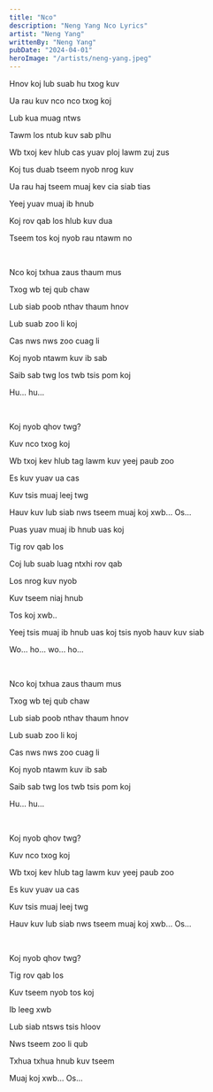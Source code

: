 ```yaml
---
title: "Nco"
description: "Neng Yang Nco Lyrics"
artist: "Neng Yang"
writtenBy: "Neng Yang"
pubDate: "2024-04-01"
heroImage: "/artists/neng-yang.jpeg"
---
```


Hnov koj lub suab hu txog kuv

Ua rau kuv nco nco txog koj

Lub kua muag ntws

Tawm los ntub kuv sab plhu

Wb txoj kev hlub cas yuav ploj lawm zuj zus

Koj tus duab tseem nyob nrog kuv

Ua rau haj tseem muaj kev cia siab tias

Yeej yuav muaj ib hnub

Koj rov qab los hlub kuv dua

Tseem tos koj nyob rau ntawm no

<br />

Nco koj txhua zaus thaum mus

Txog wb tej qub chaw

Lub siab poob nthav thaum hnov

Lub suab zoo li koj

Cas nws nws zoo cuag li

Koj nyob ntawm kuv ib sab

Saib sab twg los twb tsis pom koj

Hu... hu...

<br />

Koj nyob qhov twg?

Kuv nco txog koj

Wb txoj kev hlub tag lawm kuv yeej paub zoo

Es kuv yuav ua cas

Kuv tsis muaj leej twg

Hauv kuv lub siab nws tseem muaj koj xwb... Os...

Puas yuav muaj ib hnub uas koj

Tig rov qab los

Coj lub suab luag ntxhi rov qab

Los nrog kuv nyob

Kuv tseem niaj hnub

Tos koj xwb..

Yeej tsis muaj ib hnub uas koj tsis nyob hauv kuv siab

Wo... ho... wo... ho...

<br />

Nco koj txhua zaus thaum mus

Txog wb tej qub chaw

Lub siab poob nthav thaum hnov

Lub suab zoo li koj

Cas nws nws zoo cuag li

Koj nyob ntawm kuv ib sab

Saib sab twg los twb tsis pom koj

Hu... hu...

<br />

Koj nyob qhov twg?

Kuv nco txog koj

Wb txoj kev hlub tag lawm kuv yeej paub zoo

Es kuv yuav ua cas

Kuv tsis muaj leej twg

Hauv kuv lub siab nws tseem muaj koj xwb... Os...

<br />

Koj nyob qhov twg?

Tig rov qab los

Kuv tseem nyob tos koj

Ib leeg xwb

Lub siab ntsws tsis hloov

Nws tseem zoo li qub

Txhua txhua hnub kuv tseem

Muaj koj xwb... Os...
